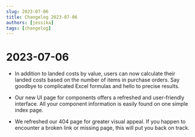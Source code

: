 ```yaml
---
slug: 2023-07-06
title: Changelog 2023-07-06
authors: [jessika]
tags: [changelog]
---
```

# 2023-07-06

- In addition to landed costs by value, users can now calculate their landed costs based on the number of items in purchase orders. Say goodbye to complicated Excel formulas and hello to precise results.

- Our new UI page for components offers a refreshed and user-friendly interface. All your component information is easily found on one simple index page.

- We refreshed our 404 page for greater visual appeal. If you happen to encounter a broken link or missing page, this will put you back on track.
